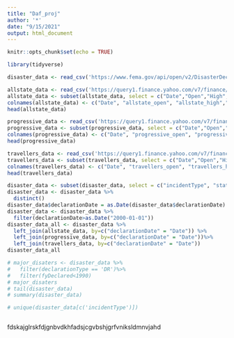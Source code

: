 ---
title: "Daf_proj"
author: '*'
date: "9/15/2021"
output: html_document
---

```{r setup, include=FALSE}
knitr::opts_chunk$set(echo = TRUE)
```

```{r import library}
library(tidyverse)
```

```{r}
disaster_data <- read_csv('https://www.fema.gov/api/open/v2/DisasterDeclarationsSummaries.csv')
```

```{r}
allstate_data <- read_csv('https://query1.finance.yahoo.com/v7/finance/download/ALL?period1=944006400&period2=1631664000&interval=1d&events=history&includeAdjustedClose=true')
allstate_data <- subset(allstate_data, select = c("Date","Open","High","Low","Close"))
colnames(allstate_data) <- c("Date", "allstate_open", "allstate_high","allstate_low","allstate_close")
head(allstate_data)
```

```{r}
progressive_data <- read_csv('https://query1.finance.yahoo.com/v7/finance/download/PGR?period1=944006400&period2=1631664000&interval=1d&events=history&includeAdjustedClose=true')
progressive_data <- subset(progressive_data, select = c("Date","Open","High","Low","Close"))
colnames(progressive_data) <- c("Date", "progressive_open", "progressive_high","progressive_low","progressive_close")
head(progressive_data)
```

```{r}
travellers_data <- read_csv('https://query1.finance.yahoo.com/v7/finance/download/TRV?period1=944006400&period2=1631664000&interval=1d&events=history&includeAdjustedClose=true')
travellers_data <- subset(travellers_data, select = c("Date","Open","High","Low","Close"))
colnames(travellers_data) <- c("Date", "travellers_open", "travellers_high","travellers_low","travellers_close")
head(travellers_data)
```

```{r}
disaster_data <- subset(disaster_data, select = c("incidentType", "state", "declarationType","fyDeclared", "declarationDate", "incidentBeginDate", "incidentEndDate", "disasterCloseoutDate"))
disaster_data <- disaster_data %>%
  distinct()
disaster_data$declarationDate = as.Date(disaster_data$declarationDate)
disaster_data <- disaster_data %>%
  filter(declarationDate>as.Date("2000-01-01"))
disaster_data_all <- disaster_data %>% 
  left_join(allstate_data, by=c("declarationDate" = "Date")) %>%
  left_join(progressive_data, by=c("declarationDate" = "Date"))%>%
  left_join(travellers_data, by=c("declarationDate" = "Date"))
disaster_data_all

```

```{r}
# major_disaters <- disaster_data %>%
#   filter(declarationType == 'DR')%>%
#   filter(fyDeclared<1990)
# major_disaters
# tail(disaster_data)
# summary(disaster_data)

```
```{r}
# unique(disaster_data[c('incidentType')])
```

```{r}

```

fdskajglrskfdjgnbvdkhfadsjcgvbshjgrfvniksldmnvjahd












